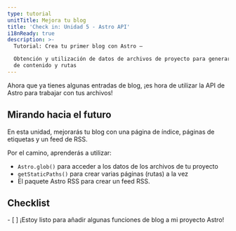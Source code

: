 ```yaml
---
type: tutorial
unitTitle: Mejora tu blog
title: 'Check in: Unidad 5 - Astro API'
i18nReady: true
description: >-
  Tutorial: Crea tu primer blog con Astro —

  Obtención y utilización de datos de archivos de proyecto para generar dinámicamente páginas
  de contenido y rutas
---
```




Ahora que ya tienes algunas entradas de blog, ¡es hora de utilizar la API de Astro para trabajar con tus archivos!

## Mirando hacia el futuro

En esta unidad, mejorarás tu blog con una página de índice, páginas de etiquetas y un feed de RSS.

Por el camino, aprenderás a utilizar:
- `Astro.glob()` para acceder a los datos de los archivos de tu proyecto
- `getStaticPaths()` para crear varias páginas (rutas) a la vez
- El paquete Astro RSS para crear un feed RSS.



<Box icon="check-list">

## Checklist

<Checklist>
- [ ] ¡Estoy listo para añadir algunas funciones de blog a mi proyecto Astro!
</Checklist>
</Box>